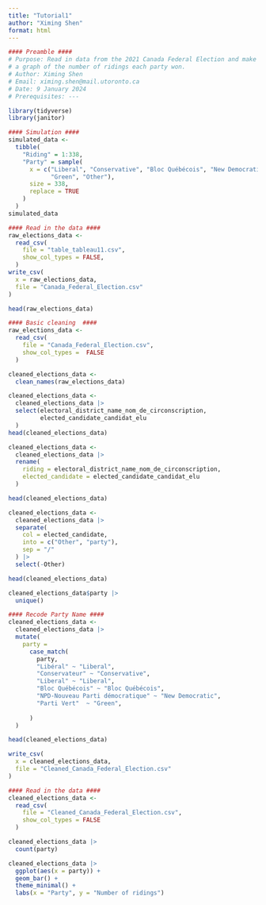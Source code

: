 ```yaml
---
title: "Tutorial1"
author: "Ximing Shen"
format: html
---
```


```r
#### Preamble ####
# Purpose: Read in data from the 2021 Canada Federal Election and make
# a graph of the number of ridings each party won.
# Author: Ximing Shen
# Email: ximing.shen@mail.utoronto.ca
# Date: 9 January 2024
# Prerequisites: ---
```

```r
library(tidyverse)
library(janitor)
```

```r
#### Simulation ####
simulated_data <-
  tibble(
    "Riding" = 1:338,
    "Party" = sample(
      x = c("Liberal", "Conservative", "Bloc Québécois", "New Democratic",
            "Green", "Other"),
      size = 338,
      replace = TRUE
    )
  )
simulated_data
```

```r
#### Read in the data ####
raw_elections_data <-
  read_csv(
    file = "table_tableau11.csv",
    show_col_types = FALSE,
  )
write_csv(
  x = raw_elections_data,
  file = "Canada_Federal_Election.csv"
)

head(raw_elections_data)
```
```r
#### Basic cleaning  ####
raw_elections_data <-
  read_csv(
    file = "Canada_Federal_Election.csv",
    show_col_types =  FALSE
  )
```

```r
cleaned_elections_data <-
  clean_names(raw_elections_data)
```
```r
cleaned_elections_data <-
  cleaned_elections_data |>
  select(electoral_district_name_nom_de_circonscription,
         elected_candidate_candidat_elu
  )
head(cleaned_elections_data)
```
```r
cleaned_elections_data <-
  cleaned_elections_data |>
  rename(
    riding = electoral_district_name_nom_de_circonscription,
    elected_candidate = elected_candidate_candidat_elu
  )

head(cleaned_elections_data)
```
```r
cleaned_elections_data <-
  cleaned_elections_data |>
  separate(
    col = elected_candidate,
    into = c("Other", "party"),
    sep = "/"
  ) |>
  select(-Other)	

head(cleaned_elections_data)
```
```r
cleaned_elections_data$party |>
  unique()

#### Recode Party Name ####
cleaned_elections_data <-
  cleaned_elections_data |>
  mutate(
    party =
      case_match(
        party,
        "Libéral" ~ "Liberal",
        "Conservateur" ~ "Conservative",
        "Liberal" ~ "Liberal",
        "Bloc Québécois" ~ "Bloc Québécois",
        "NPD-Nouveau Parti démocratique" ~ "New Democratic",
        "Parti Vert"  ~ "Green",
    
      )
  )

head(cleaned_elections_data)
```
```r
write_csv(
  x = cleaned_elections_data,
  file = "Cleaned_Canada_Federal_Election.csv"
)
```


```r
#### Read in the data ####
cleaned_elections_data <-
  read_csv(
    file = "Cleaned_Canada_Federal_Election.csv",
    show_col_types = FALSE
  )

cleaned_elections_data |>
  count(party)
```
```r
cleaned_elections_data |>
  ggplot(aes(x = party)) +
  geom_bar() +
  theme_minimal() + 
  labs(x = "Party", y = "Number of ridings")
```


